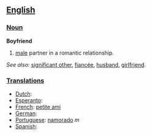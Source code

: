 
== [[English]] ==

=== [[Noun]] ===

'''Boyfriend'''
# [[male]] partner in a romantic relationship.

''See also:'' [[significant other]], [[fiancée]], [[husband]], [[girlfriend]].

=== [[Translations]] ===
*[[Dutch]]:
*[[Esperanto]]:
*[[French]]: [[petite ami]]
*[[German]]:
*[[Portuguese]]: [[namorado]] ''m''
*[[Spanish]]: